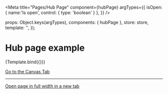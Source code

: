 

<Meta
  title="Pages/Hub Page"
  component={hubPage}
  argTypes={{
    isOpen: { name:'Is open', control: { type: 'boolean' } },
  }}
/>

  props: Object.keys(argTypes),
  components: { hubPage },
  store: store,
  template: '<hubPage />',
});

# Hub page example

<Canvas>
  <Story
    name="Example"
    args={{
      isOpen: false,
    }}
  >
    {Template.bind({})}
  </Story>
</Canvas>

<a href="?path=/story/pages-hub-page--example">Go to the Canvas Tab</a>

---

<a href="?id=pages-hub-page--example" target="_blank">Open page in full width in a new tab</a>


